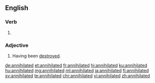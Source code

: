 ==English==

===Verb===
{{head|en|verb form}}

# {{en-past of|annihilate}}

===Adjective===
{{en-adj}}

# Having been [[destroyed]].

[[de:annihilated]]
[[et:annihilated]]
[[fr:annihilated]]
[[hi:annihilated]]
[[ku:annihilated]]
[[hu:annihilated]]
[[mg:annihilated]]
[[ml:annihilated]]
[[ja:annihilated]]
[[fi:annihilated]]
[[sv:annihilated]]
[[te:annihilated]]
[[chr:annihilated]]
[[vi:annihilated]]
[[zh:annihilated]]